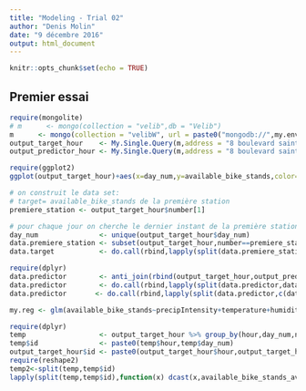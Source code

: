 ```yaml
---
title: "Modeling - Trial 02"
author: "Denis Molin"
date: "9 décembre 2016"
output: html_document
---
```


```r
knitr::opts_chunk$set(echo = TRUE)
```

## Premier essai


```r
require(mongolite)
# m      <- mongo(collection = "velib",db = "Velib")
m      <- mongo(collection = "velibW", url = paste0("mongodb://",my.env$user_mongo,":",my.env$pwd_mongo,"@thinkr.fr/velib"),verbose = TRUE, db = "velib")
output_target_hour    <- My.Single.Query(m,address = "8 boulevard saint michel, paris",hour = 10,day="lundi")
output_predictor_hour <- My.Single.Query(m,address = "8 boulevard saint michel, paris",hour = 9,day ="lundi")

require(ggplot2)
ggplot(output_target_hour)+aes(x=day_num,y=available_bike_stands,color=month_num)+geom_point()+facet_wrap(~number,nrow=2)

# on construit le data set:
# target= available_bike_stands de la première station
premiere_station <- output_target_hour$number[1]

# pour chaque jour on cherche le dernier instant de la première station
day_num               <- unique(output_target_hour$day_num)
data.premiere_station <- subset(output_target_hour,number==premiere_station)
data.target           <- do.call(rbind,lapply(split(data.premiere_station,data.premiere_station$day_num),function(x){return(x[order(x$minute),][nrow(x),])}))

require(dplyr) 
data.predictor        <- anti_join(rbind(output_target_hour,output_predictor_hour),data.target) # on garde tous les elements passés
data.predictor        <- do.call(rbind,lapply(split(data.predictor,data.predictor$day_num),                                        function(x,y){return(x[x$minute<y$minute[y$day_num==unique(x$day_num)],])},y=data.target))
data.predictor       <- do.call(rbind,lapply(split(data.predictor,c(data.predictor$day_num,data.predictor$number)),function(x){return(x[order(x$minute),][nrow(x),])}))

my.reg <- glm(available_bike_stands~precipIntensity+temperature+humidity+visibility,data = output_target_hour,family = "poisson")

require(dplyr)
temp                  <- output_target_hour %>% group_by(hour,day_num,number) %>% summarise(available_bike_stands_avg = mean(available_bike_stands))
temp$id               <- paste0(temp$hour,temp$day_num)
output_target_hour$id <- paste0(output_target_hour$hour,output_target_hour$day_num)
require(reshape2)
temp2<-split(temp,temp$id)
lapply(split(temp,temp$id),function(x) dcast(x,available_bike_stands_avg~number))

```

